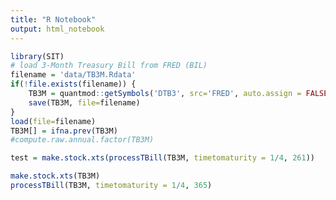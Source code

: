 ```yaml
---
title: "R Notebook"
output: html_notebook
---
```


```r
library(SIT)
# load 3-Month Treasury Bill from FRED (BIL)
filename = 'data/TB3M.Rdata'
if(!file.exists(filename)) {
	TB3M = quantmod::getSymbols('DTB3', src='FRED', auto.assign = FALSE)
	save(TB3M, file=filename)
}
load(file=filename)
TB3M[] = ifna.prev(TB3M)
#compute.raw.annual.factor(TB3M)

test = make.stock.xts(processTBill(TB3M, timetomaturity = 1/4, 261))

make.stock.xts(TB3M)
processTBill(TB3M, timetomaturity = 1/4, 365)
```

